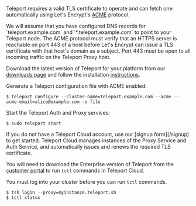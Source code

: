 Teleport requires a valid TLS certificate to operate and can fetch one automatically
using Let's Encrypt's [ACME](https://letsencrypt.org/how-it-works/) protocol. 

<Tabs>
<TabItem scope={["oss","enterprise"]} label="Self Hosted">
We will assume that you have configured DNS records for `teleport.example.com` and
`*.teleport.example.com` to point to your Teleport node.

<Admonition type="note" title="Web Proxy Port">
  The ACME protocol must verify that an HTTPS server is reachable on port 443 of a host before Let's Encrypt can issue a TLS certificate with that host's domain as a subject. Port 443 must be open to all incoming traffic on the Teleport Proxy host.
</Admonition>

Download the latest version of Teleport for your platform from our
[downloads page](https://goteleport.com/teleport/download) and follow the
installation [instructions](../../installation.mdx).

Generate a Teleport configuration file with ACME enabled:

```code
$ teleport configure --cluster-name=teleport.example.com --acme --acme-email=alice@example.com -o file
```

Start the Teleport Auth and Proxy services:

```code
$ sudo teleport start
```
</TabItem>
<TabItem label="Teleport Cloud" scope={["cloud"]}>
If you do not have a Teleport Cloud account, use our [signup form](/signup) to get started. Teleport Cloud manages instances of the Proxy Service and Auth Service, and automatically issues and renews the required TLS certificate.

You will need to download the Enterprise version of Teleport from the [customer portal](https://dashboard.gravitational.com/web/login) to run `tctl` commands in Teleport Cloud.

You must log into your cluster before you can run `tctl` commands.
```code
$ tsh login --proxy=myinstance.teleport.sh
$ tctl status
```
</TabItem>
</Tabs>

